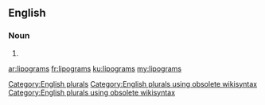 ==English==

===Noun===
{{head|en}}

# {{plural of|lipogram}}

[[Category:English plurals]][[Category:English plurals using obsolete wikisyntax]][[Category:English plurals using obsolete wikisyntax]]

[[ar:lipograms]]
[[fr:lipograms]]
[[ku:lipograms]]
[[my:lipograms]]